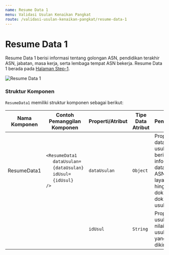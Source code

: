 ```yaml
---
name: Resume Data 1
menu: Validasi Usulan Kenaikan Pangkat
route: /validasi-usulan-kenaikan-pangkat/resume-data-1
---
```


# Resume Data 1

Resume Data 1 berisi informasi tentang golongan ASN,
pendidikan terakhir ASN,
jabatan, masa kerja, serta lembaga tempat ASN
bekerja.
Resume Data 1 berada pada [Halaman Step-1](/validasi-usulan-kenaikan-pangkat/halaman-step-1 "Halaman Step-1").

![Resume Data 1](../../src/img/validasi-usulan-kenaikan-pangkat/Step-1_ResumeData1.png)

### Struktur Komponen

`ResumeData1` memiliki struktur komponen sebagai berikut:

| Nama Komponen | Contoh Pemanggilan <br/> Komponen                                                                                                                                                                                           | Properti/Atribut | Tipe Data <br/> Atribut | Penjelasan                                                                                                    |
| ------------- | --------------------------------------------------------------------------------------------------------------------------------------------------------------------------------------------------------------------------- | ---------------- | ----------------------- | ------------------------------------------------------------------------------------------------------------- |
| ResumeData1   | `<ResumeData1` <br/> &nbsp;&nbsp;&nbsp;&nbsp;&nbsp;`dataUsulan=` <br/> &nbsp;&nbsp;&nbsp;&nbsp;&nbsp;`{dataUsulan}` <br/> &nbsp;&nbsp;&nbsp;&nbsp;&nbsp;`idUsul=` <br/> &nbsp;&nbsp;&nbsp;&nbsp;&nbsp;`{idUsul}` <br/> `/>` | `dataUsulan`     | `Object`                | Properti data usulan berisi informasi <br/> data diri ASN, jenis layanan, <br/> hingga dokumen-dokumen usulan |
|               |                                                                                                                                                                                                                             | `idUsul`         | `String`                | Properti id usul berisi nilai id dari usulan yang dikirim.                                                    |
